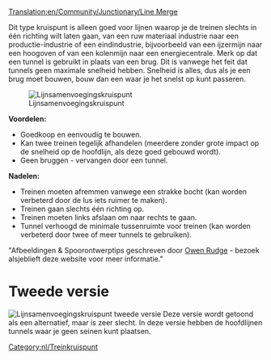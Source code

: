 [[Translation:en/Community/Junctionary/Line Merge]]
{{nl/kruispuntenmenu}}

Dit type kruispunt is alleen goed voor lijnen waarop je de treinen slechts in één richting wilt laten gaan, van een ruw materiaal industrie naar een productie-industrie of een eindindustrie, bijvoorbeeld van een ijzermijn naar een hoogoven of van een kolenmijn naar een energiecentrale. Merk op dat een tunnel is gebruikt in plaats van een brug. Dit is vanwege het feit dat tunnels geen maximale snelheid hebben. Snelheid is alles, dus als je een brug moet bouwen, bouw dan een waar je het snelst op kunt passeren.

[[File:en/3way trackmerge.png|none|frame|Lijnsamenvoegingskruispunt]]

'''Voordelen:'''

*Goedkoop en eenvoudig te bouwen.
*Kan twee treinen tegelijk afhandelen (meerdere zonder grote impact op de snelheid op de hoofdlijn, als deze goed gebouwd wordt).
*Geen bruggen - vervangen door een tunnel.


'''Nadelen:'''

*Treinen moeten afremmen vanwege een strakke bocht (kan worden verbeterd door de lus iets ruimer te maken).
*Treinen gaan slechts één richting op.
*Treinen moeten links afslaan om naar rechts te gaan.
*Tunnel verhoogd de minimale tussenruimte voor treinen (kan worden verbeterd door twee of meer tunnels te gebruiken).


"Afbeeldingen & Spoorontwerptips geschreven door [http://www.owenrudge.net/TT/ Owen Rudge] - bezoek alsjeblieft deze website voor meer informatie."

=Tweede versie=
[[File:en/3way trackmerge2.png|none|frame|Lijnsamenvoegingskruispunt tweede versie]]
Deze versie wordt getoond als een alternatief, maar is zeer slecht. In deze versie hebben de hoofdlijnen tunnels waar je geen seinen kunt plaatsen.

[[Category:nl/Treinkruispunt]]